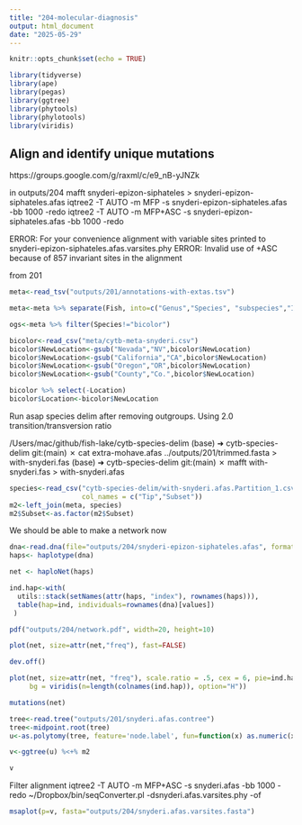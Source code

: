 ```yaml
---
title: "204-molecular-diagnosis"
output: html_document
date: "2025-05-29"
---
```


```r
knitr::opts_chunk$set(echo = TRUE)
```

```r
library(tidyverse)
library(ape)
library(pegas)
library(ggtree)
library(phytools)
library(phylotools)
library(viridis)
```

## Align and identify unique mutations
https://groups.google.com/g/raxml/c/e9_nB-yJNZk



in outputs/204
mafft snyderi-epizon-siphateles > snyderi-epizon-siphateles.afas
iqtree2 -T AUTO -m MFP -s snyderi-epizon-siphateles.afas -bb 1000 -redo 
iqtree2 -T AUTO -m MFP+ASC -s snyderi-epizon-siphateles.afas -bb 1000 -redo 

ERROR: For your convenience alignment with variable sites printed to snyderi-epizon-siphateles.afas.varsites.phy
ERROR: Invalid use of +ASC because of 857 invariant sites in the alignment


from 201







```r
meta<-read_tsv("outputs/201/annotations-with-extas.tsv")

meta<-meta %>% separate(Fish, into=c("Genus","Species", "subspecies","ID"), remove = FALSE)

ogs<-meta %>% filter(Species!="bicolor")
```

```r
bicolor<-read_csv("meta/cytb-meta-snyderi.csv")
bicolor$NewLocation<-gsub("Nevada","NV",bicolor$NewLocation)
bicolor$NewLocation<-gsub("California","CA",bicolor$NewLocation)
bicolor$NewLocation<-gsub("Oregon","OR",bicolor$NewLocation)
bicolor$NewLocation<-gsub("County","Co.",bicolor$NewLocation)

bicolor %>% select(-Location)
bicolor$Location<-bicolor$NewLocation
```

Run asap species delim after removing outgroups. Using 2.0 transition/transversion ratio

/Users/mac/github/fish-lake/cytb-species-delim
(base) ➜  cytb-species-delim git:(main) ✗ cat extra-mohave.afas ../outputs/201/trimmed.fasta > with-snyderi.fas
(base) ➜  cytb-species-delim git:(main) ✗ mafft with-snyderi.fas > with-snyderi.afas


```r
species<-read_csv("cytb-species-delim/with-snyderi.afas.Partition_1.csv",
                  col_names = c("Tip","Subset"))
m2<-left_join(meta, species)
m2$Subset<-as.factor(m2$Subset)
```



We should be able to make a network now


```r
dna<-read.dna(file="outputs/204/snyderi-epizon-siphateles.afas", format="fasta")
haps<- haplotype(dna)

net <- haploNet(haps)

ind.hap<-with(
  utils::stack(setNames(attr(haps, "index"), rownames(haps))),
  table(hap=ind, individuals=rownames(dna)[values])
 )

pdf("outputs/204/network.pdf", width=20, height=10)

plot(net, size=attr(net,"freq"), fast=FALSE)

dev.off()

```
```r
plot(net, size=attr(net, "freq"), scale.ratio = .5, cex = 6, pie=ind.hap, labels = FALSE,
     bg = viridis(n=length(colnames(ind.hap)), option="H"))

```

```r
mutations(net)
```
```r
tree<-read.tree("outputs/201/snyderi.afas.contree")
tree<-midpoint.root(tree)
u<-as.polytomy(tree, feature='node.label', fun=function(x) as.numeric(x) < 50)

v<-ggtree(u) %<+% m2 

v 
```

Filter alignment
iqtree2 -T AUTO -m MFP+ASC -s snyderi.afas -bb 1000 -redo 
~/Dropbox/bin/seqConverter.pl -dsnyderi.afas.varsites.phy -of

```r
msaplot(p=v, fasta="outputs/204/snyderi.afas.varsites.fasta")
```